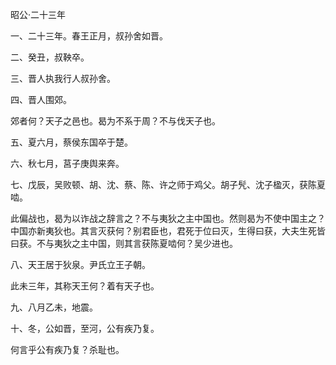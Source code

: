 

昭公·二十三年

一、二十三年。春王正月，叔孙舍如晋。

二、癸丑，叔鞅卒。

三、晋人执我行人叔孙舍。

四、晋人围郊。

郊者何？天子之邑也。曷为不系于周？不与伐天子也。

五、夏六月，蔡侯东国卒于楚。

六、秋七月，莒子庚舆来奔。

七、戊辰，吴败顿、胡、沈、蔡、陈、许之师于鸡父。胡子髠、沈子楹灭，获陈夏啮。

此偏战也，曷为以诈战之辞言之？不与夷狄之主中国也。然则曷为不使中国主之？中国亦新夷狄也。其言灭获何？别君臣也，君死于位曰灭，生得曰获，大夫生死皆曰获。不与夷狄之主中国，则其言获陈夏啮何？吴少进也。

八、天王居于狄泉。尹氏立王子朝。

此未三年，其称天王何？着有天子也。

九、八月乙未，地震。

十、冬，公如晋，至河，公有疾乃复。

何言乎公有疾乃复？杀耻也。

